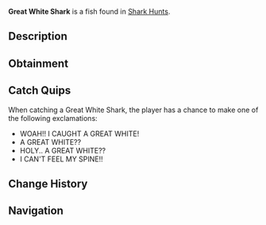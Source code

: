 {{FishInfobox
|image          = Great White Shark.png
|rarity         = Mythical
|sea            = First Sea
|location       = [[Ocean]]
|sublocation    = Shark Hunt
|sources        = Fishing Rod
|radar_location = 
|prog_speed     = -30
|xp             = 900
|weather        = Clear
|time           = 
|season         = Autumn
|bait           = Fish Head
|base_weight    = 1200
|base_value     = 6000
|weight_range   = 500
|base_chance    = 2
|base_resil     = 8
}}
'''Great White Shark''' is a {{Rarity|Mythical}} fish found in [[Shark Hunt]]s.

== Description ==
{{Description|Great White Sharks are apex predators and will put up an intense fight when hooked. Their presence is often a sign of rich, diverse marine life in the area. Rare and challenging, they offer one of the biggest rewards for those skilled enough to catch them.|Bestiary Entry}}

== Obtainment ==
{{Description|Only rarely spotted in the oceans during a Shark Hunt.|Bestiary Hint}}
{{Fish Availability|
Shark Hunt/Great White Shark
|top_rods      = 
Leviathan's Fang Rod\49985.5\382499.73;
Ethereal Prism Rod\37297.24\233907.17;
Free Spirit Rod\36914.12\368104.98;
Trident Rod\35701.67\356014.46;
Seraphic Rod\35511.62\234826.19;
Resourceful Rod\28810.61\183532.24;
Destiny Rod\30031.24\187765.74;
Heaven's Rod\26770.67\189386.78;
No-Life Rod\35156.72\260682.23;
Rod Of The Depths\28895.57\196105.14;
Rod Of The Forgotten Fang\32805.29\222155.9;
Rod Of The Zenith\30390.66\200548.19;
Challenger's Rod\31527.25\225933.55;
Rod Of The Exalted One\29075.05\190218.54;
Zeus Rod\27798.25\201211.27;
Verdant Shear Rod\27008.94\198276.79;
Blazebringer Rod\26523.77\192924.49;
Depthseeker Rod\25163.08\191700.56;
Avalanche Rod\22423.23\169020.66;
Volcanic Rod\21671.47\158775.74;
Steady Rod\7052.19\55697.32
|recommended   = Ethereal Prism Rod
}}

== Catch Quips ==
When catching a Great White Shark, the player has a chance to make one of the following exclamations:
* WOAH!! I CAUGHT A GREAT WHITE!
* A GREAT WHITE??
* HOLY.. A GREAT WHITE??
* I CAN'T FEEL MY SPINE!!

== Change History ==
{{Change History|{{subst:Current Version}}}}

== Navigation ==
{{Fish Navbox|Ocean}}